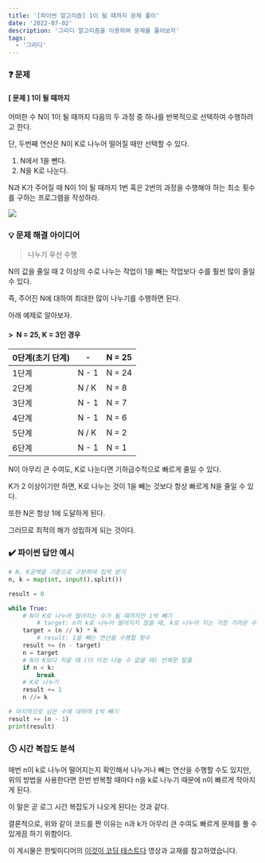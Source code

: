 ```yaml
---
title: '[파이썬 알고리즘] 1이 될 때까지 문제 풀이'
date: '2022-07-02'
description: '그리디 알고리즘을 이용하여 문제를 풀어보자'
tags:
  - '그리디'
---
```


### ❓ 문제

#### [ 문제 ] 1이 될 때까지

어떠한 수 N이 1이 될 때까지 다음의 두 과정 중 하나를 반복적으로 선택하여 수행하려고 한다.

단, 두번째 연산은 N이 K로 나누어 떨어질 때만 선택할 수 있다.

1. N에서 1을 뺀다.
2. N을 K로 나눈다.

N과 K가 주어질 때 N이 1이 될 때까지 1번 혹은 2번의 과정을 수행해야 하는 최소 횟수를 구하는 프로그램을 작성하라.

![](/posts/python/algorithm/greedy/02-01.png)


### 💡 문제 해결 아이디어

> 나누기 우선 수행

N의 값을 줄일 때 2 이상의 수로 나누는 작업이 1을 빼는 작업보다 수를 훨씬 많이 줄일 수 있다.

즉, 주어진 N에 대하여 최대한 많이 나누기를 수행하면 된다.

아래 예제로 알아보자.


#### > &nbsp;N = 25, K = 3인 경우


| 0단계(초기 단계) | -     | N = 25 |
| ---------------- | ----- | ------ |
| 1단계            | N - 1 | N = 24 |
| 2단계            | N / K | N = 8  |
| 3단계            | N - 1 | N = 7  |
| 4단계            | N - 1 | N = 6  |
| 5단계            | N / K | N = 2  |
| 6단계            | N - 1 | N = 1  |


<Toggle open summary="최대한 많이 나누는 작업이 최적의 해를 항상 보장할까?">

N이 아무리 큰 수여도, K로 나눈다면 기하급수적으로 빠르게 줄일 수 있다.

K가 2 이상이기만 하면, K로 나누는 것이 1을 빼는 것보다 항상 빠르게 N을 줄일 수 있다.

또한 N은 항상 1에 도달하게 된다.

그러므로 최적의 해가 성립하게 되는 것이다.

</Toggle>

### ✔️ 파이썬 답안 예시

```python showLineNumbers
# N, K공백을 기준으로 구분하여 입력 받기
n, k = map(int, input().split())

result = 0

while True:
    # N이 K로 나누어 떨어지는 수가 될 때까지만 1씩 빼기
		# target: n이 k로 나누어 떨어지지 않을 때, k로 나누어 지는 가장 가까운 수
    target = (n // k) * k
		# result: 1을 빼는 연산을 수행할 횟수
    result += (n - target)
    n = target
    # N이 K보다 작을 때 (더 이상 나눌 수 없을 때) 반복문 탈출
    if n < k:
        break
    # K로 나누기
    result += 1
    n //= k

# 마지막으로 남은 수에 대하여 1씩 빼기
result += (n - 1)
print(result)
```

### 🕓 시간 복잡도 분석

매번 n이 k로 나누어 떨어지는지 확인해서 나누거나 빼는 연산을 수행할 수도 있지만, 위의 방법을 사용한다면 한번 반복할 때마다 n을 k로 나누기 때문에 n이 빠르게 작아지게 된다.

이 말은 곧 로그 시간 복잡도가 나오게 된다는 것과 같다.

결론적으로, 위와 같이 코드를 짠 이유는 n과 k가 아무리 큰 수여도 빠르게 문제를 풀 수 있게끔 하기 위함이다.

<Callout type="info">

이 게시물은 한빛미디어의 [이것이 코딩 테스트다](youtube.com/watch?v=_TG0hVYJ6D8&feature=youtu.be) 영상과 교재를 참고하였습니다.

</Callout>
